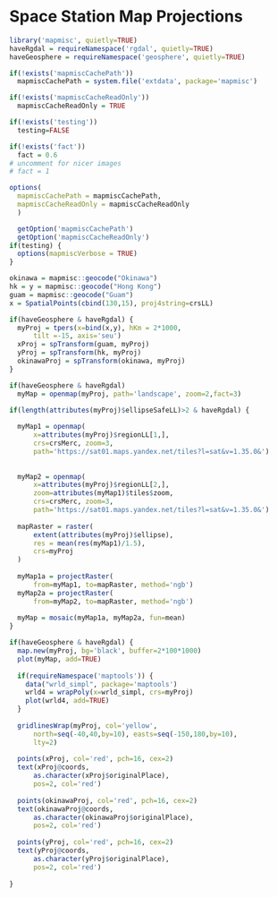 <!--
%\VignetteEngine{knitr::docco_linear}
%\VignetteIndexEntry{Space Station Map Projections}
-->

# Space Station Map Projections

```r
library('mapmisc', quietly=TRUE)
haveRgdal = requireNamespace('rgdal', quietly=TRUE)
haveGeosphere = requireNamespace('geosphere', quietly=TRUE)

if(!exists('mapmiscCachePath'))
  mapmiscCachePath = system.file('extdata', package='mapmisc')

if(!exists('mapmiscCacheReadOnly'))
  mapmiscCacheReadOnly = TRUE

if(!exists('testing'))
  testing=FALSE

if(!exists('fact'))
  fact = 0.6
# uncomment for nicer images
# fact = 1 

options(
  mapmiscCachePath = mapmiscCachePath,
  mapmiscCacheReadOnly = mapmiscCacheReadOnly
  )
```

```r
  getOption('mapmiscCachePath')
  getOption('mapmiscCacheReadOnly')
if(testing) {
  options(mapmiscVerbose = TRUE)
}
```

```r
okinawa = mapmisc::geocode("Okinawa")
hk = y = mapmisc::geocode("Hong Kong")
guam = mapmisc::geocode("Guam")
x = SpatialPoints(cbind(130,15), proj4string=crsLL)
```

```r
if(haveGeosphere & haveRgdal) {
  myProj = tpers(x=bind(x,y), hKm = 2*1000,
      tilt =-15, axis='seu')
  xProj = spTransform(guam, myProj)
  yProj = spTransform(hk, myProj)
  okinawaProj = spTransform(okinawa, myProj)
}
```

```r
if(haveGeosphere & haveRgdal)
  myMap = openmap(myProj, path='landscape', zoom=2,fact=3)
```

```r
if(length(attributes(myProj)$ellipseSafeLL)>2 & haveRgdal) {
  
  myMap1 = openmap(
      x=attributes(myProj)$regionLL[1,],
      crs=crsMerc, zoom=3,
      path='https://sat01.maps.yandex.net/tiles?l=sat&v=1.35.0&')
  
  
  myMap2 = openmap(
      x=attributes(myProj)$regionLL[2,],
      zoom=attributes(myMap1)$tiles$zoom,
      crs=crsMerc, zoom=3,
      path='https://sat01.maps.yandex.net/tiles?l=sat&v=1.35.0&')
  
  mapRaster = raster(
      extent(attributes(myProj)$ellipse), 
      res = mean(res(myMap1)/1.5),
      crs=myProj
  )
  
  myMap1a = projectRaster(
      from=myMap1, to=mapRaster, method='ngb')
  myMap2a = projectRaster(
      from=myMap2, to=mapRaster, method='ngb')
  
  myMap = mosaic(myMap1a, myMap2a, fun=mean)
}
```



```r
if(haveGeosphere & haveRgdal) {
  map.new(myProj, bg='black', buffer=2*100*1000)
  plot(myMap, add=TRUE)
  
  if(requireNamespace('maptools')) {
    data("wrld_simpl", package='maptools')
    wrld4 = wrapPoly(x=wrld_simpl, crs=myProj)
    plot(wrld4, add=TRUE)
  }
  
  gridlinesWrap(myProj, col='yellow', 
      north=seq(-40,40,by=10), easts=seq(-150,180,by=10),
      lty=2)
  
  points(xProj, col='red', pch=16, cex=2)
  text(xProj@coords, 
      as.character(xProj$originalPlace),
      pos=2, col='red')
  
  points(okinawaProj, col='red', pch=16, cex=2)
  text(okinawaProj@coords, 
      as.character(okinawaProj$originalPlace),
      pos=2, col='red')
  
  points(yProj, col='red', pch=16, cex=2)
  text(yProj@coords, 
      as.character(yProj$originalPlace),
      pos=2, col='red')
 
}
```
